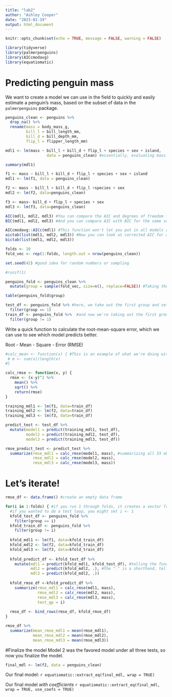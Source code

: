 ```yaml
---
title: "lab2"
author: "Ashley Cooper"
date: "2023-01-19"
output: html_document
---
```


```r
knitr::opts_chunk$set(echo = TRUE, message = FALSE, warning = FALSE)

library(tidyverse)
library(palmerpenguins)
library(AICcmodavg)
library(equatiomatic)
```

# Predicting penguin mass

We want to create a model we can use in the field to quickly and easily estimate a penguin's mass, based on the subset of data in the `palmerpenguins` package.

```r
penguins_clean <- penguins %>%
  drop_na() %>%
  rename(mass = body_mass_g,
         bill_l = bill_length_mm,
         bill_d = bill_depth_mm,
         flip_l = flipper_length_mm)

mdl1 <- lm(mass ~ bill_l + bill_d + flip_l + species + sex + island, 
                  data = penguins_clean) #essentially, evaluating mass as a function of all possible variables

summary(mdl1)
```

```r
f1 <- mass ~ bill_l + bill_d + flip_l + species + sex + island
mdl1 <- lm(f1, data = penguins_clean)

f2 <- mass ~ bill_l + bill_d + flip_l +species + sex
mdl2 <- lm(f2, data=penguins_clean)

f3 <- mass~ bill_d + flip_l + species + sex
mdl3 <- lm(f3, data=penguins_clean)

AIC(mdl1, mdl2, mdl3) #You can compare the AIC and degrees of freedom for each model
BIC(mdl1, mdl2, mdl3) #And you can compare AIC with BIC for the same suite of models

AICcmodavg::AICc(mdl1) #This function won't let you put in all models at one time, but you should always use AICc
aictab(list(mdl1, mdl2, mdl3)) #Now you can look at corrected AIC for all models, including delta AIC, and ranks by which model it thinks is best. It also tells us log likelihood!
bictab(list(mdl1, mdl2, mdl3))
```
```r
folds <- 10
fold_vec <- rep(1:folds, length.out = nrow(penguins_clean))

set.seed(42) #good idea for random numbers or sampling

#runif(1)

penguins_fold <- penguins_clean %>% 
  mutate(group = sample(fold_vec, size=n(), replace=FALSE)) #Taking the set of 333 instances of 1 - 10, we're pulling it out at random and sticking it in row 1, row 2, row 3, and getting an entire vector...

table(penguins_fold$group)

test_df <- penguins_fold %>% #here, we take out the first group and set it aside
  filter(group == 1)
train_df <- penguins_fold %>%  #and now we're taking out the first group, and creating our trainset
  filter(group != 1)
```

Write a quick function to calculate the root-mean-square error, which we can use to see which model predicts better.

Root - Mean - Square - Error (RMSE)

```r
#calc_mean <- function(x) { #This is an example of what we're doing with rmse
 # m <- sum(x)/length(x)
#}

calc_rmse <- function(x, y) {
  rmse <- (x-y)^2 %>% 
    mean() %>% 
    sqrt() %>% 
    return(rmse)
}
```

```r
training_mdl1 <- lm(f1, data=train_df)
training_mdl2 <- lm(f2, data=train_df)
training_mdl3 <- lm(f3, data=train_df)

predict_test <- test_df %>% 
  mutate(model1 = predict(training_mdl1, test_df),
         model2 = predict(training_mdl2, test_df),
         model3 = predict(training_mdl3, test_df))

rmse_predict_test <- predict_test %>% 
  summarize(rmse_mdl1 = calc_rmse(model1, mass), #summarizing all 33 observations, so we'll have one row
            rmse_mdl2 = calc_rmse(model2, mass),
            rmse_mdl3 = calc_rmse(model3, mass))


```
# Let's iterate!

```r
rmse_df <- data.frame() #create an empty data frame

for(i in 1:folds) { #if you run 1 through folds, it creates a vector from 1 up until your folds value, which is 10
  #if you wanted to do a test loop, you might set i <- 1
  kfold_test_df <- penguins_fold %>% 
    filter(group == i)
  kfold_train_df <- penguins_fold %>% 
    filter(group != i)
  
  kfold_mdl1 <- lm(f1, data=kfold_train_df)
  kfold_mdl2 <- lm(f2, data=kfold_train_df)
  kfold_mdl3 <- lm(f3, data=kfold_train_df)
  
  kfold_predict_df <- kfold_test_df %>% 
    mutate(mdl1 = predict(kfold_mdl1, kfold_test_df), #telling the function to predict the kfold for model 1, using the test data frame
           mdl2 = predict(kfold_mdl2, .), #the "." is a shorthand, telling your model the dataframe has already been specified
           mdl3 = predict(kfold_mdl2, .))
  
  kfold_rmse_df <-kfold_predict_df %>% 
    summarize(rmse_mdl1 = calc_rmse(mdl1, mass),
              rmse_mdl2 = calc_rmse(mdl2, mass),
              rmse_mdl3 = calc_rmse(mdl3, mass),
              test_gp = i)
  
  rmse_df <- bind_rows(rmse_df, kfold_rmse_df)
}

rmse_df %>% 
  summarize(mean_rmse_mdl1 = mean(rmse_mdl1),
            mean_rmse_mdl2 = mean(rmse_mdl2),
            mean_rmse_mdl3 = mean(rmse_mdl3))
```

#Finalize the model
Model 2 was the favored model under all three tests, so now you finalize the model.

```r
final_mdl <- lm(f2, data = penguins_clean)
```

Our final model:
`r equatiomatic::extract_eq(final_mdl, wrap = TRUE)`

Our final model *with coefficients*
`r equatiomatic::extract_eq(final_mdl, wrap = TRUE, use_coefs = TRUE)`
